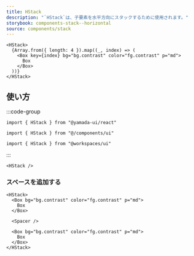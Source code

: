 ```yaml
---
title: HStack
description: "`HStack`は、子要素を水平方向にスタックするために使用されます。"
storybook: components-stack--horizontal
source: components/stack
---
```


```tsx preview
<HStack>
  {Array.from({ length: 4 }).map((_, index) => (
    <Box key={index} bg="bg.contrast" color="fg.contrast" p="md">
      Box
    </Box>
  ))}
</HStack>
```

## 使い方

:::code-group

```tsx [package]
import { HStack } from "@yamada-ui/react"
```

```tsx [alias]
import { HStack } from "@/components/ui"
```

```tsx [monorepo]
import { HStack } from "@workspaces/ui"
```

:::

```tsx
<HStack />
```

### スペースを追加する

```tsx preview
<HStack>
  <Box bg="bg.contrast" color="fg.contrast" p="md">
    Box
  </Box>

  <Spacer />

  <Box bg="bg.contrast" color="fg.contrast" p="md">
    Box
  </Box>
</HStack>
```
